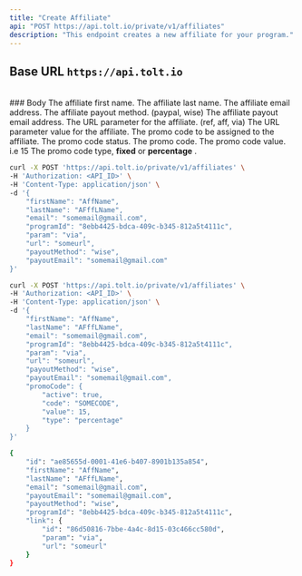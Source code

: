 ```yaml
---
title: "Create Affiliate"
api: "POST https://api.tolt.io/private/v1/affiliates"
description: "This endpoint creates a new affiliate for your program."
---
```


## Base URL `https://api.tolt.io`

<br />
### Body

<ParamField body="firstName*" type="string">
  The affiliate first name.
</ParamField>

<ParamField body="lastName*" type="string">
  The affiliate last name.
</ParamField>

<ParamField body="email*" type="string">
  The affiliate email address.
</ParamField>

<ParamField body="payoutMethod*" type="string">
  The affiliate payout method. (paypal, wise)
</ParamField>

<ParamField body="payoutEmail*" type="string">
  The affiliate payout email address.
</ParamField>

<ParamField body="param*" type="string">
  The URL parameter for the affiliate. (ref, aff, via)
</ParamField>

<ParamField body="url*" type="string">
  The URL parameter value for the affiliate.
</ParamField>

<ParamField body="promoCode" type="object - optional">
  The promo code to be assigned to the affiliate.
  <Expandable title="properties" defaultOpen="true">
    <ParamField body="active*" type="boolean">
      The promo code status.
    </ParamField>
    <ParamField body="code*" type="string">
      The promo code.
    </ParamField>
    <ParamField body="value*" type="number">
      The promo code value. i.e 15
    </ParamField>
    <ParamField body="type*" type="string - fixed or percentage">
      The promo code type, <strong>fixed</strong> or <strong>percentage</strong>
      .
    </ParamField>
  </Expandable>
</ParamField>

<RequestExample>

```bash cURL - Without Promo Code
curl -X POST 'https://api.tolt.io/private/v1/affiliates' \
-H 'Authorization: <API_ID>' \
-H 'Content-Type: application/json' \
-d '{
    "firstName": "AffName",
    "lastName": "AFffLName",
    "email": "somemail@gmail.com",
    "programId": "8ebb4425-bdca-409c-b345-812a5t4111c",
    "param": "via",
    "url": "someurl",
    "payoutMethod": "wise",
    "payoutEmail": "somemail@gmail.com"
}'
```

```bash cURL - With Promo Code
curl -X POST 'https://api.tolt.io/private/v1/affiliates' \
-H 'Authorization: <API_ID>' \
-H 'Content-Type: application/json' \
-d '{
    "firstName": "AffName",
    "lastName": "AFffLName",
    "email": "somemail@gmail.com",
    "programId": "8ebb4425-bdca-409c-b345-812a5t4111c",
    "param": "via",
    "url": "someurl",
    "payoutMethod": "wise",
    "payoutEmail": "somemail@gmail.com",
    "promoCode": {
        "active": true,
        "code": "SOMECODE",
        "value": 15,
        "type": "percentage"
    }
}'
```

</RequestExample>

<ResponseExample>

```bash Example Response
{
    "id": "ae85655d-0001-41e6-b407-8901b135a854",
    "firstName": "AffName",
    "lastName": "AFffLName",
    "email": "somemail@gmail.com",
    "payoutEmail": "somemail@gmail.com",
    "payoutMethod": "wise",
    "programId": "8ebb4425-bdca-409c-b345-812a5t4111c",
    "link": {
        "id": "86d50816-7bbe-4a4c-8d15-03c466cc580d",
        "param": "via",
        "url": "someurl"
    }
}
```

</ResponseExample>
